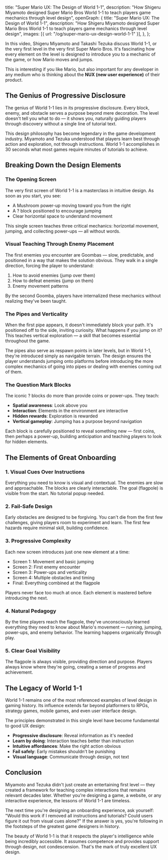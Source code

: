   title: "Super Mario UX: The Design of World 1-1",
  description:
    "How Shigeru Miyamoto designed Super Mario Bros World 1-1 to teach players game mechanics through level design",
  openGraph: {
    title: "Super Mario UX: The Design of World 1-1",
    description:
      "How Shigeru Miyamoto designed Super Mario Bros World 1-1 to teach players game mechanics through level design",
    images: [{ url: "/og/super-mario-ux-design-world-1-1" }],
  },
};

In this video, Shigeru Miyamoto and Takashi Tezuka discuss World 1-1, or the very first level in the very first Super Mario Bros. It's fascinating how every element on the level is designed to introduce you to a mechanic of the game, or how Mario moves and jumps.

<YouTube videoId="zRGRJRUWafY" title="Super Mario Bros World 1-1 Design Analysis by Miyamoto and Tezuka" />

This is interesting if you like Mario, but also important for any developer in any medium who is thinking about the **NUX (new user experience)** of their product.

## The Genius of Progressive Disclosure

The genius of World 1-1 lies in its progressive disclosure. Every block, enemy, and obstacle serves a purpose beyond mere decoration. The level doesn't tell you what to do — it shows you, naturally guiding players through discovery without a single line of tutorial text.

This design philosophy has become legendary in the game development industry. Miyamoto and Tezuka understood that players learn best through action and exploration, not through instructions. World 1-1 accomplishes in 30 seconds what most games require minutes of tutorials to achieve.

## Breaking Down the Design Elements

### The Opening Screen

The very first screen of World 1-1 is a masterclass in intuitive design. As soon as you start, you see:

- A Mushroom power-up moving toward you from the right
- A ? block positioned to encourage jumping
- Clear horizontal space to understand movement

This single screen teaches three critical mechanics: horizontal movement, jumping, and collecting power-ups — all without words.

### Visual Teaching Through Enemy Placement

The first enemies you encounter are Goombas — slow, predictable, and positioned in a way that makes the solution obvious. They walk in a single direction, forcing the player to understand:

1. How to avoid enemies (jump over them)
2. How to defeat enemies (jump on them)
3. Enemy movement patterns

By the second Goomba, players have internalized these mechanics without realizing they've been taught.

### The Pipes and Verticality

When the first pipe appears, it doesn't immediately block your path. It's positioned off to the side, inviting curiosity. What happens if you jump on it? This teaches vertical exploration — a skill that becomes essential throughout the game.

The pipes also serve as respawn points in later levels, but in World 1-1, they're introduced simply as navigable terrain. The design ensures the player understands jumping onto platforms before introducing the more complex mechanics of going into pipes or dealing with enemies coming out of them.

### The Question Mark Blocks

The iconic ? blocks do more than provide coins or power-ups. They teach:

- **Spatial awareness**: Look above you
- **Interaction**: Elements in the environment are interactive
- **Hidden rewards**: Exploration is rewarded
- **Vertical gameplay**: Jumping has a purpose beyond navigation

Each block is carefully positioned to reveal something new — first coins, then perhaps a power-up, building anticipation and teaching players to look for hidden elements.

## The Elements of Great Onboarding

### 1. Visual Cues Over Instructions

Everything you need to know is visual and contextual. The enemies are slow and approachable. The blocks are clearly interactable. The goal (flagpole) is visible from the start. No tutorial popup needed.

### 2. Fail-Safe Design

Early obstacles are designed to be forgiving. You can't die from the first few challenges, giving players room to experiment and learn. The first few hazards require minimal skill, building confidence.

### 3. Progressive Complexity

Each new screen introduces just one new element at a time:

- Screen 1: Movement and basic jumping
- Screen 2: First enemy encounter
- Screen 3: Power-ups and verticality
- Screen 4: Multiple obstacles and timing
- Final: Everything combined at the flagpole

Players never face too much at once. Each element is mastered before introducing the next.

### 4. Natural Pedagogy

By the time players reach the flagpole, they've unconsciously learned everything they need to know about Mario's movement — running, jumping, power-ups, and enemy behavior. The learning happens organically through play.

### 5. Clear Goal Visibility

The flagpole is always visible, providing direction and purpose. Players always know where they're going, creating a sense of progress and achievement.

## The Legacy of World 1-1

World 1-1 remains one of the most referenced examples of level design in gaming history. Its influence extends far beyond platformers to RPGs, strategy games, mobile games, and even user interface design.

The principles demonstrated in this single level have become fundamental to good UX design:

- **Progressive disclosure**: Reveal information as it's needed
- **Learn by doing**: Interaction teaches better than instruction
- **Intuitive affordances**: Make the right action obvious
- **Fail safely**: Early mistakes shouldn't be punishing
- **Visual language**: Communicate through design, not text

## Conclusion

Miyamoto and Tezuka didn't just create an entertaining first level — they created a framework for teaching complex interactions that remains relevant decades later. Whether you're designing a game, a website, or any interactive experience, the lessons of World 1-1 are timeless.

The next time you're designing an onboarding experience, ask yourself: "Would this work if I removed all instructions and tutorials? Could users figure it out from visual cues alone?" If the answer is yes, you're following in the footsteps of the greatest game designers in history.

The beauty of World 1-1 is that it respects the player's intelligence while being incredibly accessible. It assumes competence and provides support through design, not condescension. That's the mark of truly excellent UX design.
